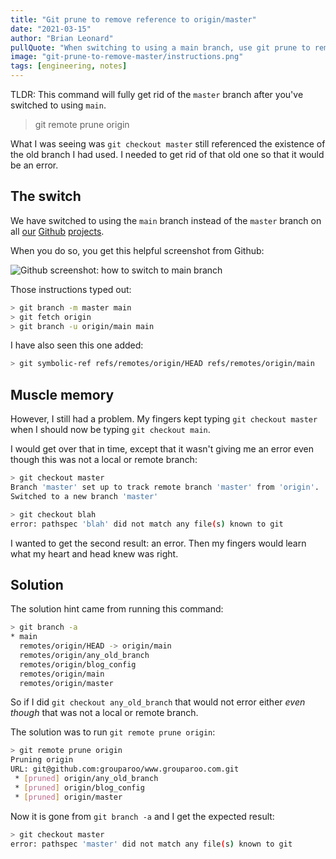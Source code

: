 ```yaml
---
title: "Git prune to remove reference to origin/master"
date: "2021-03-15"
author: "Brian Leonard"
pullQuote: "When switching to using a main branch, use git prune to remove master references."
image: "git-prune-to-remove-master/instructions.png"
tags: [engineering, notes]
---
```


TLDR: This command will fully get rid of the `master` branch after you've switched to using `main`.

> git remote prune origin

What I was seeing was `git checkout master` still referenced the existence of the old branch I had used. I needed to get rid of that old one so that it would be an error.

## The switch

We have switched to using the `main` branch instead of the `master` branch on all [our](https://github.com/grouparoo/www.grouparoo.com) [Github](https://github.com/grouparoo/grouparoo) [projects](https://github.com/grouparoo/app-example-heroku).

When you do so, you get this helpful screenshot from Github:

<Image
  alt="Github screenshot: how to switch to main branch"
  src="git-prune-to-remove-master/instructions.png"
  width={500}
  height={306}
/>

Those instructions typed out:

```bash
> git branch -m master main
> git fetch origin
> git branch -u origin/main main
```

I have also seen this one added:

```bash
> git symbolic-ref refs/remotes/origin/HEAD refs/remotes/origin/main
```

## Muscle memory

However, I still had a problem. My fingers kept typing `git checkout master` when I should now be typing `git checkout main`.

I would get over that in time, except that it wasn't giving me an error even though this was not a local or remote branch:

```bash
> git checkout master
Branch 'master' set up to track remote branch 'master' from 'origin'.
Switched to a new branch 'master'

> git checkout blah
error: pathspec 'blah' did not match any file(s) known to git
```

I wanted to get the second result: an error. Then my fingers would learn what my heart and head knew was right.

## Solution

The solution hint came from running this command:

```bash
> git branch -a
* main
  remotes/origin/HEAD -> origin/main
  remotes/origin/any_old_branch
  remotes/origin/blog_config
  remotes/origin/main
  remotes/origin/master
```

So if I did `git checkout any_old_branch` that would not error either _even though_ that was not a local or remote branch.

The solution was to run `git remote prune origin`:

```bash
> git remote prune origin
Pruning origin
URL: git@github.com:grouparoo/www.grouparoo.com.git
 * [pruned] origin/any_old_branch
 * [pruned] origin/blog_config
 * [pruned] origin/master
```

Now it is gone from `git branch -a` and I get the expected result:

```bash
> git checkout master
error: pathspec 'master' did not match any file(s) known to git
```

